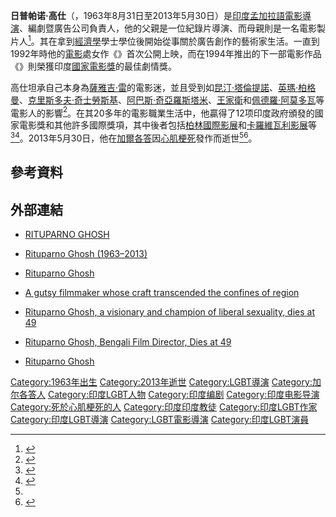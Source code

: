 {{Infobox person
| 姓名 = 日普帕诺·高仕
| 圖像 = Rituparno.jpg
| 圖像大小 = 
| 出生日期 = {{Birth date|1963|8|31}}
| 出生地 = [[印度|印度]][[西孟加拉邦|西孟加拉邦]][[加爾各答|加爾各答]]
| 死亡日期 = {{Death date and age|2013|5|30|1963|8|31}}
| 死亡地 = 印度西孟加拉邦加爾各答
| 國籍 = 
| 籍貫 =
| 教育程度 = 
| 母校 =
| 職業 = 電影導演
| 知名作品 = 《{{Link-en|Unishe April|Unishe April}}》<br />《{{Link-en|大漢 (電影)|Dahan (film)|大漢}}》<br />《{{Link-en|雨衣 (電影)|Raincoat (film)|雨衣}}》<br />《{{Link-en|最後的裏爾|The Last Lear}}》
| 政黨 = 
| 宗教信仰 = 
| 配偶 = 
| 子女 = 
| 父母 = 
| 親屬 = 
}}

'''日普帕诺·高仕'''（{{Lang-en|'''Rituparno Ghosh'''}}，1963年8月31日至2013年5月30日）是[[印度|印度]][[孟加拉語|孟加拉語]][[電影導演|電影導演]]、編劇暨廣告公司負責人，他的父親是一位紀錄片導演、而母親則是一名電影製片人<ref>{{Cite web |url= http://www.guardian.co.uk/film/2013/may/30/rituparno-ghosh-indian-film-director-dies |title= Rituparno Ghosh: Indian film director dies age 49 |author= [[美聯社|美聯社]] |date= 2013年5月30日 |publisher= 《[[衛報|衛報]]》 |language= en |accessdate= 2013年6月7日 |quote=  |archive-date= 2013年5月31日 |archive-url= https://web.archive.org/web/20130531020022/http://www.guardian.co.uk/film/2013/may/30/rituparno-ghosh-indian-film-director-dies |dead-url= no }}</ref>。其在拿到[[經濟學|經濟學]]學士學位後開始從事關於廣告創作的藝術家生活。一直到1992年時他的[[電影|電影]]處女作《{{Link-en|Hirer Angti|鑽石戒指}}》首次公開上映，而在1994年推出的下一部電影作品《{{Link-en|Unishe April|Unishe April}}》則榮獲印度[[國家電影獎|國家電影獎]]的最佳劇情獎。

高仕坦承自己本身為[[薩雅吉·雷|薩雅吉·雷]]的電影迷，並且受到如[[昆汀·塔倫提諾|昆汀·塔倫提諾]]、[[英瑪·柏格曼|英瑪·柏格曼]]、[[克里斯多夫·奇士勞斯基|克里斯多夫·奇士勞斯基]]、[[阿巴斯·奇亞羅斯塔米|阿巴斯·奇亞羅斯塔米]]、[[王家衛|王家衛]]和[[佩德羅·阿莫多瓦|佩德羅·阿莫多瓦]]等電影人的影響<ref>{{Cite web |url= http://www.hindu.com/cp/2009/07/10/stories/2009071050070300.htm |title= Mixed recipe lacks punch |author= Ashok Kumar |date=  |publisher= 《[[印度报|印度报]]》 |language= en |accessdate= 2013年6月7日 |quote=  |archive-date= 2012年11月6日 |archive-url= https://web.archive.org/web/20121106021626/http://www.hindu.com/cp/2009/07/10/stories/2009071050070300.htm |dead-url= no }}</ref>。在其20多年的電影職業生活中，他贏得了12项印度政府頒發的國家電影獎和其他許多國際獎項，其中後者包括[[柏林國際影展|柏林國際影展]]和[[卡羅維瓦利影展|卡羅維瓦利影展]]等<ref>{{Cite web |url= http://www.rediff.com/movies/column/rituparno-tender-as-night-raja-sen-salutes-the-talent/20130530.htm |title= Rituparno, tender as night: Raja Sen salutes the talent |author= {{Link-en|拉加·森|Raja Sen}} |date= 2013年5月30日 |publisher= [[Rediff.com|Rediff.com]] |language= en |accessdate= 2013年6月7日 |quote=  |archive-date= 2013年6月7日 |archive-url= https://web.archive.org/web/20130607095249/http://www.rediff.com/movies/column/rituparno-tender-as-night-raja-sen-salutes-the-talent/20130530.htm |dead-url= no }}</ref><ref name = "印度報業托拉斯">{{Cite web |url= http://articles.timesofindia.indiatimes.com/2013-05-30/news-interviews/39627997_1_rituparno-ghosh-chokher-bali-national-film-award |title= Rituparno Ghosh, trailblazer of new wave Bengali cinema, dies |author= [[印度報業托拉斯|印度報業托拉斯]] |date= 2013年5月30日 |publisher= 《[[印度時報|印度時報]]》 |language= en |accessdate= 2013年6月7日 |quote=  |archive-date= 2013年6月8日 |archive-url= https://web.archive.org/web/20130608082614/http://articles.timesofindia.indiatimes.com/2013-05-30/news-interviews/39627997_1_rituparno-ghosh-chokher-bali-national-film-award |dead-url= no }}</ref>。2013年5月30日，他在[[加爾各答|加爾各答]]因[[心肌梗死|心肌梗死]]發作而逝世<ref name = "印度報業托拉斯"/><ref>{{Cite web |url= http://articles.timesofindia.indiatimes.com/2013-05-30/news-interviews/39627581_1_rituparno-ghosh-chokher-bali-asukh |title= Rituparno Ghosh, national award winning filmmaker, dies |author= [[印度報業托拉斯|印度報業托拉斯]] |date= 2013年5月30日 |publisher= 《[[印度時報|印度時報]]》 |language= en |accessdate= 2013年6月7日 |quote=  |archive-date= 2013年6月8日 |archive-url= https://web.archive.org/web/20130608082547/http://articles.timesofindia.indiatimes.com/2013-05-30/news-interviews/39627581_1_rituparno-ghosh-chokher-bali-asukh |dead-url= no }}</ref>。

== 參考資料 ==
{{Reflist}}

== 外部連結 ==
{{Commons category|Rituparno Ghosh}}
* {{en}} [https://twitter.com/RITUPARNOGHOSH RITUPARNO GHOSH] {{Wayback|url=https://twitter.com/RITUPARNOGHOSH |date=20200523032851 }}
* {{en}} [http://www.imdb.com/name/nm0315916/ Rituparno Ghosh (1963–2013)] {{Wayback|url=http://www.imdb.com/name/nm0315916/ |date=20210317230847 }}
* {{en}} [https://web.archive.org/web/20130609050638/http://www.calcuttaweb.com/cinema/rituparnoghosh.shtml Rituparno Ghosh]
* {{en}} [http://www.thehindu.com/news/national/other-states/renowned-filmmaker-rituparno-ghosh-dies/article4765457.ece A gutsy filmmaker whose craft transcended the confines of region] {{Wayback|url=http://www.thehindu.com/news/national/other-states/renowned-filmmaker-rituparno-ghosh-dies/article4765457.ece |date=20130607143642 }}
* {{en}} [http://www.hindustantimes.com/Entertainment/Regional/Rituparno-Ghosh-a-visionary-and-champion-of-liberal-sexuality-dies-at-49/Article1-1068171.aspx Rituparno Ghosh, a visionary and champion of liberal sexuality, dies at 49] {{Wayback|url=http://www.hindustantimes.com/Entertainment/Regional/Rituparno-Ghosh-a-visionary-and-champion-of-liberal-sexuality-dies-at-49/Article1-1068171.aspx |date=20131204042405 }}
* {{en}} [http://www.nytimes.com/2013/06/04/movies/rituparno-ghosh-bengali-film-director-dies-at-49.html?_r=0 Rituparno Ghosh, Bengali Film Director, Dies at 49] {{Wayback|url=http://www.nytimes.com/2013/06/04/movies/rituparno-ghosh-bengali-film-director-dies-at-49.html?_r=0 |date=20190123112620 }}
* {{pl}} [http://www.filmweb.pl/person/Rituparno+Ghosh-193292 Rituparno Ghosh] {{Wayback|url=http://www.filmweb.pl/person/Rituparno+Ghosh-193292 |date=20171029185731 }}

{{Authority control}}
{{DEFAULTSORT:Ghosh}}
[[Category:1963年出生|Category:1963年出生]]
[[Category:2013年逝世|Category:2013年逝世]]
[[Category:LGBT導演|Category:LGBT導演]]
[[Category:加尔各答人|Category:加尔各答人]]
[[Category:印度LGBT人物|Category:印度LGBT人物]]
[[Category:印度编剧|Category:印度编剧]]
[[Category:印度电影导演|Category:印度电影导演]]
[[Category:死於心肌梗死的人|Category:死於心肌梗死的人]]
[[Category:印度印度教徒|Category:印度印度教徒]]
[[Category:印度LGBT作家|Category:印度LGBT作家]]
[[Category:印度LGBT導演|Category:印度LGBT導演]]
[[Category:LGBT電影導演|Category:LGBT電影導演]]
[[Category:印度LGBT演員|Category:印度LGBT演員]]